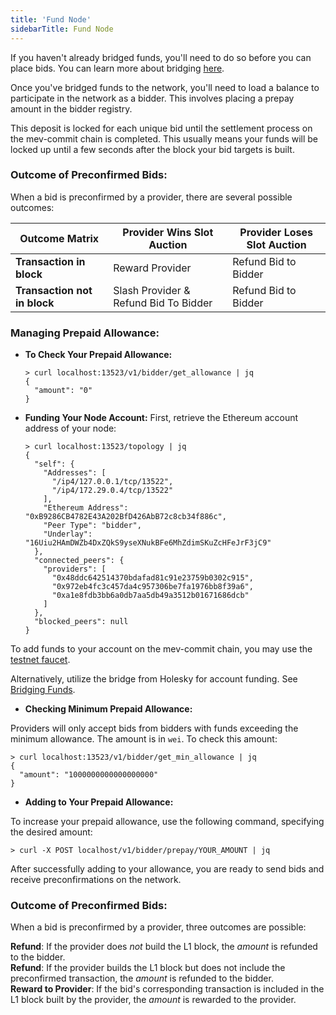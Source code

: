 ```yaml
---
title: 'Fund Node'
sidebarTitle: Fund Node
---
```


<Warning>If you haven't already bridged funds, you'll need to do so before you can place bids. You can learn more about bridging [here](/get-started/bridging-funds).</Warning>

Once you've bridged funds to the network, you'll need to load a balance to participate in the network as a bidder. This involves placing a prepay amount in the bidder registry. 

<Accordion title="Understanding the Funding Process and Liqudity">
  <p>This deposit is locked for each unique bid until the settlement process on the mev-commit chain is completed. This usually means your funds will be locked up until a few seconds after the block your bid targets is built.</p>
</Accordion>

### Outcome of Preconfirmed Bids:
When a bid is preconfirmed by a provider, there are several possible outcomes:

| Outcome Matrix | Provider Wins Slot Auction| Provider Loses Slot Auction |
| --------------------- | --------------| --------|
| **Transaction in block**                   | Reward Provider          | Refund Bid to Bidder  |
| **Transaction not in block**                 | Slash Provider & Refund Bid To Bidder           | Refund Bid to Bidder  |

### Managing Prepaid Allowance:

- **To Check Your Prepaid Allowance:**

  ```shell
  > curl localhost:13523/v1/bidder/get_allowance | jq
  {
    "amount": "0"
  }
  ```

- **Funding Your Node Account:**
  First, retrieve the Ethereum account address of your node:

    ```shell
    > curl localhost:13523/topology | jq
    {
      "self": {
        "Addresses": [
          "/ip4/127.0.0.1/tcp/13522",
          "/ip4/172.29.0.4/tcp/13522"
        ],
        "Ethereum Address": "0xB9286CB4782E43A202BfD426AbB72c8cb34f886c",
        "Peer Type": "bidder",
        "Underlay": "16Uiu2HAmDWZb4DxZQkS9yseXNukBFe6MhZdimSKuZcHFeJrF3jC9"
      },
      "connected_peers": {
        "providers": [
          "0x48ddc642514370bdafad81c91e23759b0302c915",
          "0x972eb4fc3c457da4c957306be7fa1976bb8f39a6",
          "0xa1e8fdb3bb6a0db7aa5db49a3512b01671686dcb"
        ]
      },
      "blocked_peers": null
    }
    ```

To add funds to your account on the mev-commit chain, you may use the [testnet faucet](http://faucet.testnet.mev-commit.xyz/). 

Alternatively, utilize the bridge from Holesky for account funding. See [Bridging Funds](/get-started/bridging-funds).

- **Checking Minimum Prepaid Allowance:**

Providers will only accept bids from bidders with funds exceeding the minimum allowance. The amount is in `wei`. To check this amount:

  ```shell
  > curl localhost:13523/v1/bidder/get_min_allowance | jq
  {
    "amount": "1000000000000000000"
  }
  ```

- **Adding to Your Prepaid Allowance:**

To increase your prepaid allowance, use the following command, specifying the desired amount:

  ```shell
  > curl -X POST localhost/v1/bidder/prepay/YOUR_AMOUNT | jq
  ```

After successfully adding to your allowance, you are ready to send bids and receive preconfirmations on the network.

### Outcome of Preconfirmed Bids:
When a bid is preconfirmed by a provider, three outcomes are possible:

**Refund**: If the provider does *not* build the L1 block, the _amount_ is refunded to the bidder.  
**Refund**: If the provider builds the L1 block but does not include the preconfirmed transaction, the _amount_ is refunded to the bidder.  
**Reward to Provider**: If the bid's corresponding transaction is included in the L1 block built by the provider, the _amount_ is rewarded to the provider.